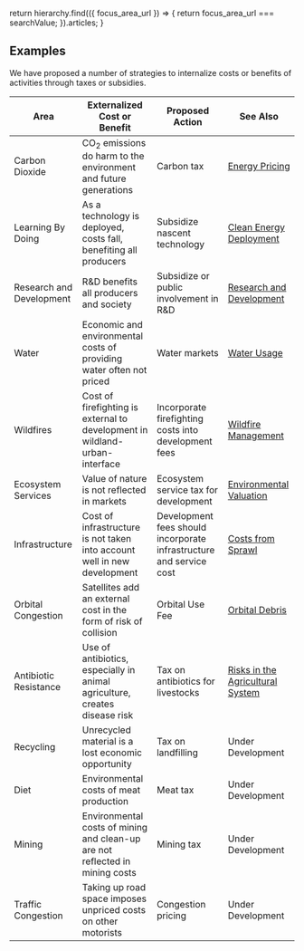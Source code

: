 

  return hierarchy.find(({ focus_area_url }) => {
    return focus_area_url === searchValue;
  }).articles;
}

<FocusAreaNavbar site={site} focusAreas={hierarchy} />
<ArticleNavbar 
  site={site} 
  focusAreas={hierarchy} 
  articles={findChildren(searchValue)} 
  focusAreaUrl={props.focusAreaUrl} 
/>

<div className={`${site}-background-gradient`}>

## Examples
We have proposed a number of strategies to internalize costs or benefits of activities through taxes or subsidies.

| Area | Externalized Cost or Benefit | Proposed Action | See Also |
| ---- | ---------------------------- | --------------- | -------- |
| Carbon Dioxide | CO<sub>2</sub> emissions do harm to the environment and future generations | Carbon tax | [Energy Pricing](http://urbancruiseship.org/solution/energy/carbon_pricing_e) |
| Learning By Doing | As a technology is deployed, costs fall, benefiting all producers | Subsidize nascent technology | [Clean Energy Deployment](http://urbancruiseship.org/solution/energy/policy_se) |
| Research and Development | R&D benefits all producers and society | Subsidize or public involvement in R&D | [Research and Development](http://urbancruiseship.org/solution/energy/rd) |
| Water | Economic and environmental costs of providing water often not priced | Water markets | [Water Usage](http://urbancruiseship.org/solution/energy/water_usage) |
| Wildfires | Cost of firefighting is external to development in wildland-urban-interface | Incorporate firefighting costs into development fees | [Wildfire Management](http://urbancruiseship.org/solution/energy/wildfire) |
| Ecosystem Services | Value of nature is not reflected in markets | Ecosystem service tax for development | [Environmental Valuation](http://urbancruiseship.org/solution/energy/valuation_socio) |
| Infrastructure | Cost of infrastructure is not taken into account well in new development | Development fees should incorporate infrastructure and service cost | [Costs from Sprawl](http://urbancruiseship.org/solution/energy/cities_sprawl) |
| Orbital Congestion | Satellites add an external cost in the form of risk of collision | Orbital Use Fee | [Orbital Debris](http://urbancruiseship.org/solution/energy/orbital_debris) |
| Antibiotic Resistance | Use of antibiotics, especially in animal agriculture, creates disease risk | Tax on antibiotics for livestocks | [Risks in the Agricultural System](http://urbancruiseship.org/solution/energy/ag_risk) |
| Recycling | Unrecycled material is a lost economic opportunity | Tax on landfilling | Under Development |
| Diet | Environmental costs of meat production | Meat tax | Under Development |
| Mining | Environmental costs of mining and clean-up are not reflected in mining costs | Mining tax | Under Development |
| Traffic Congestion | Taking up road space imposes unpriced costs on other motorists | Congestion pricing | Under Development |

<br></br>
</div>